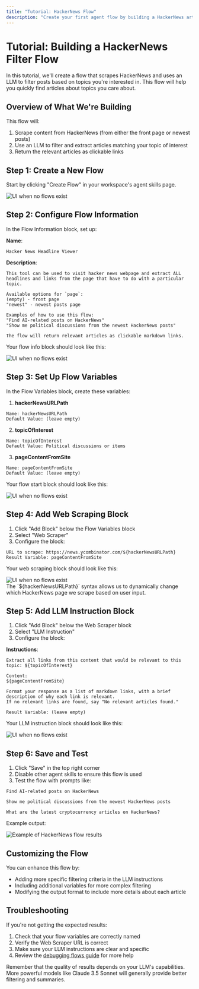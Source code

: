 ```yaml
---
title: "Tutorial: HackerNews Flow"
description: "Create your first agent flow by building a HackerNews article filter"
---
```




# Tutorial: Building a HackerNews Filter Flow

In this tutorial, we'll create a flow that scrapes HackerNews and uses an LLM to filter posts based on topics you're interested in. This flow will help you quickly find articles about topics you care about.

## Overview of What We're Building

This flow will:

1. Scrape content from HackerNews (from either the front page or newest posts)
2. Use an LLM to filter and extract articles matching your topic of interest
3. Return the relevant articles as clickable links

## Step 1: Create a New Flow

Start by clicking "Create Flow" in your workspace's agent skills page.

<Image
  src="/images/agent-flows/no-flows.png"
  height={1080}
  width={1920}
  quality={100}
  alt="UI when no flows exist"
/>

## Step 2: Configure Flow Information

In the Flow Information block, set up:

**Name**:

```
Hacker News Headline Viewer
```

**Description**:

```
This tool can be used to visit hacker news webpage and extract ALL headlines and links from the page that have to do with a particular topic.

Available options for `page`:
(empty) - front page
"newest" - newest posts page

Examples of how to use this flow:
"Find AI-related posts on HackerNews"
"Show me political discussions from the newest HackerNews posts"

The flow will return relevant articles as clickable markdown links.
```

Your flow info block should look like this:

<div style={{ display: "flex", justifyContent: "center" }}>
  <Image
    src="/images/agent-flows/hn-flow-info.png"
    height={200}
    width={500}
    quality={100}
    alt="UI when no flows exist"
  />
</div>

## Step 3: Set Up Flow Variables

In the Flow Variables block, create these variables:

1. **hackerNewsURLPath**

```
Name: hackerNewsURLPath
Default Value: (leave empty)
```

2. **topicOfInterest**

```
Name: topicOfInterest
Default Value: Political discussions or items
```

3. **pageContentFromSite**

```
Name: pageContentFromSite
Default Value: (leave empty)
```

Your flow start block should look like this:

<div style={{ display: "flex", justifyContent: "center" }}>
  <Image
    src="/images/agent-flows/hn-flow-start.png"
    height={200}
    width={500}
    quality={100}
    alt="UI when no flows exist"
  />
</div>

## Step 4: Add Web Scraping Block

1. Click "Add Block" below the Flow Variables block
2. Select "Web Scraper"
3. Configure the block:

```
URL to scrape: https://news.ycombinator.com/${hackerNewsURLPath}
Result Variable: pageContentFromSite
```

Your web scraping block should look like this:

<div style={{ display: "flex", justifyContent: "center" }}>
  <Image
    src="/images/agent-flows/hn-web-scraping.png"
    height={200}
    width={500}
    quality={100}
    alt="UI when no flows exist"
  />
</div>

<Callout type="info" emoji="💡">
  The `${hackerNewsURLPath}` syntax allows us to dynamically change which
  HackerNews page we scrape based on user input.
</Callout>

## Step 5: Add LLM Instruction Block

1. Click "Add Block" below the Web Scraper block
2. Select "LLM Instruction"
3. Configure the block:


**Instructions**:

```
Extract all links from this content that would be relevant to this topic: ${topicOfInterest}

Content:
${pageContentFromSite}

Format your response as a list of markdown links, with a brief description of why each link is relevant.
If no relevant links are found, say "No relevant articles found."
```

```
Result Variable: (leave empty)
```

Your LLM instruction block should look like this:

<div style={{ display: "flex", justifyContent: "center" }}>
  <Image
    src="/images/agent-flows/hn-llm-instruction.png"
    height={200}
    width={500}
    quality={100}
    alt="UI when no flows exist"
  />
</div>

## Step 6: Save and Test

1. Click "Save" in the top right corner
2. Disable other agent skills to ensure this flow is used
3. Test the flow with prompts like:

```
Find AI-related posts on HackerNews

Show me political discussions from the newest HackerNews posts

What are the latest cryptocurrency articles on HackerNews?
```

Example output:

<Image
  src="/images/agent-flows/example-run.png"
  height={1080}
  width={1920}
  quality={100}
  alt="Example of HackerNews flow results"
/>

## Customizing the Flow

You can enhance this flow by:

- Adding more specific filtering criteria in the LLM instructions
- Including additional variables for more complex filtering
- Modifying the output format to include more details about each article

## Troubleshooting

If you're not getting the expected results:

1. Check that your flow variables are correctly named
2. Verify the Web Scraper URL is correct
3. Make sure your LLM instructions are clear and specific
4. Review the [debugging flows guide](/agent-flows/debugging-flows) for more help

<Callout type="info" emoji="💡">
  Remember that the quality of results depends on your LLM's capabilities. More
  powerful models like Claude 3.5 Sonnet will generally provide better filtering
  and summaries.
</Callout>
